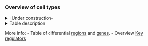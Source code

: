 ### Overview of cell types

<!-- (Remove whole section?) -->

<details><summary> -Under construction- </summary>
Short description of the central brain cell types and their corresponding scRNA clusters

* 3 main families: Glia - Neurons (OL/CB)  & devel?

* Overview of the data available by cell type

* A "card" for each cell type with the summary of info? 
    (Can also include the info on the table)
    - selected motifs/TFs?
    - information on how they were annotated
    - validation (ex. for KCs)
    
* Refer to the paper for details? (or vice-versa? :) )
</details>

<details><summary> Table description </summary>

Has information about the different clusters/cell types, e.g. correspondence across datasets (RNA-ATAC), & within clusterings (e.g. different granularity within ATAC), it also has some notes from Jasper (e.g. neurotransmitter, whether it is glia/neuron… & some clarifications, such as "confidence level", which cell types it might include [some are not just one cell type], or what was used to annotate it [e.g. specific marker]...)

Relevant columns?: 
- Cell type/ Cluster (full name)
- Description
- Certainty
- Neurotransmitter 
- 'ID' in RNA and ATAC datasets

We could also provide the list of cell IDs per cluster

</details>

More info: 
- Table of differential [regions](https://fbdapp.aertslab.org/test/FBD_App/?_inputs_&page=%22Nw_Tables%22) and [genes](https://fbdapp.aertslab.org/test/FBD_App/?_inputs_&page=%22Nw_Tables%22).
- Overview [Key regulators](https://fbdapp.aertslab.org/test/FBD_App/?_inputs_&page=%22Nw_CellTypeTFs%22&Nw_CellTypeTFs-tab=%22dotplots%22)
